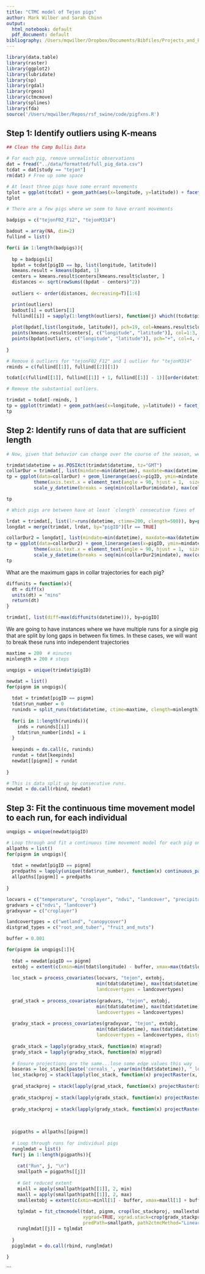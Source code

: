 ```yaml
---
title: "CTMC model of Tejon pigs"
author: Mark Wilber and Sarah Chinn
output:
  html_notebook: default
  pdf_document: default
bibliography: /Users/mqwilber/Dropbox/Documents/Bibfiles/Projects_and_Permits-feral_swine.bib
---
```


```r
library(data.table)
library(raster)
library(ggplot2)
library(lubridate)
library(sp)
library(rgdal)
library(rgeos)
library(ctmcmove)
library(splines)
library(fda)
source('/Users/mqwilber/Repos/rsf_swine/code/pigfxns.R')
```

## Step 1: Identify outliers using K-means

```r

## Clean the Camp Bullis Data

# For each pig, remove unrealistic observations
dat = fread("../data/formatted/full_pig_data.csv")
tcdat = dat[study == "tejon"]
rm(dat) # Free up some space

```

```r
# At least three pigs have some errant movements
tplot = ggplot(tcdat) + geom_path(aes(x=longitude, y=latitude)) + facet_wrap(~pigID)
tplot
```


```r
# There are a few pigs where we seem to have errant movements

badpigs = c("tejonF02_F12", "tejonM314")

badout = array(NA, dim=2)
fullind = list()

for(i in 1:length(badpigs)){
  
  bp = badpigs[i]
  bpdat = tcdat[pigID == bp, list(longitude, latitude)]
  kmeans.result = kmeans(bpdat, 1)
  centers = kmeans.result$centers[kmeans.result$cluster, ]
  distances <- sqrt(rowSums((bpdat - centers)^2))
  
  outliers <- order(distances, decreasing=T)[1:6]

  print(outliers) 
  badout[i] = outliers[1]
  fullind[[i]] = sapply(1:length(outliers), function(j) which((tcdat$pigID == bp) & (tcdat$longitude == bpdat$longitude[outliers[j]]) & (tcdat$latitude == bpdat$latitude[outliers[j]])))
  
  plot(bpdat[,list(longitude, latitude)], pch=19, col=kmeans.result$cluster, cex=1)
  points(kmeans.result$centers[, c("longitude", "latitude")], col=1:3, pch=15, cex=2)
  points(bpdat[outliers, c("longitude", "latitude")], pch="+", col=4, cex=3)
  
}

# Remove 6 outliers for "tejonF02_F12" and 1 outlier for "tejonM314"
rminds = c(fullind[[1]], fullind[[2]][1])

tcdat[c(fullind[[1]], fullind[[1]] + 1, fullind[[1]] - 1)][order(datetime)]
```

```r
# Remove the substantial outliers.

trimdat = tcdat[-rminds, ]
tp = ggplot(trimdat) + geom_path(aes(x=longitude, y=latitude)) + facet_wrap(~pigID)
tp
```

## Step 2: Identify runs of data that are sufficient length

```r
# Now, given that behavior can change over the course of the season, we likely want to make inference over consistent time intervals. Let's look at a plot of collaring times.

trimdat$datetime = as.POSIXct(trimdat$datetime, tz="GMT")
collarDur = trimdat[, list(mindate=min(datetime), maxdate=max(datetime)), by=pigID]
tp = ggplot(data=collarDur) + geom_linerange(aes(x=pigID, ymin=mindate, ymax=maxdate)) + 
          theme(axis.text.x = element_text(angle = 90, hjust = 1,  size=3)) + 
          scale_y_datetime(breaks = seq(min(collarDur$mindate), max(collarDur$maxdate), by="month"))

tp
```

```r
# Which pigs are between have at least `clength` consecutive fixes of `ctime` minutes or less?

lrdat = trimdat[, list(lr=runs(datetime, ctime=200, clength=500)), by=pigID]
longdat = merge(trimdat, lrdat, by="pigID")[lr == TRUE]

collarDur2 = longdat[, list(mindate=min(datetime), maxdate=max(datetime)), by=pigID]
tp = ggplot(data=collarDur2) + geom_linerange(aes(x=pigID, ymin=mindate, ymax=maxdate)) + 
          theme(axis.text.x = element_text(angle = 90, hjust = 1,  size=10)) + 
          scale_y_datetime(breaks = seq(min(collarDur2$mindate), max(collarDur2$maxdate), by="month"))
tp
```

What are the maximum gaps in collar trajectories for each pig?

```r
diffunits = function(x){
  dt = diff(x)
  units(dt) = "mins"
  return(dt)
}

trimdat[, list(diff=max(diffunits(datetime))), by=pigID]
```

We are going to have instances where we have multiple runs for a single pig that are split by long gaps in between fix times.  In these cases, we will want to break these runs into independent trajectories

```r
maxtime = 200  # minutes
minlength = 200 # steps

unqpigs = unique(trimdat$pigID)

newdat = list()
for(pignm in unqpigs){
  
  tdat = trimdat[pigID == pignm]
  tdat$run_number = 0 
  runinds = split_runs(tdat$datetime, ctime=maxtime, clength=minlength)
  
  for(i in 1:length(runinds)){
    inds = runinds[[i]]
    tdat$run_number[inds] = i
  }
  
  keepinds = do.call(c, runinds)
  rundat = tdat[keepinds]
  newdat[[pignm]] = rundat
  
}

# This is data split up by consecutive runs.
newdat = do.call(rbind, newdat)
```

## Step 3: Fit the continuous time movement model to each run, for each individual


```r

unqpigs = unique(newdat$pigID)

# Loop through and fit a continuous time movement model for each pig on each run
allpaths = list()
for(pignm in unqpigs){
  
  tdat = newdat[pigID == pignm]
  predpaths = lapply(unique(tdat$run_number), function(x) continuous_path(tdat[run_number == x, list(x=longitude, y=latitude, datetime=datetime)], "15 mins", "interp" ))
  allpaths[[pignm]] = predpaths
  
}

```

```r

locvars = c("temperature", "croplayer", "ndvi", "landcover", "precipitation")
gradvars = c("ndvi", "landcover")
gradxyvar = c("croplayer")

landcovertypes = c("wetland", "canopycover")
distgrad_types = c("root_and_tuber", "fruit_and_nuts")

buffer = 0.001

for(pignm in unqpigs[1]){
  
  tdat = newdat[pigID == pignm]
  extobj = extent(c(xmin=min(tdat$longitude) - buffer, xmax=max(tdat$longitude) + buffer, ymin=min(tdat$latitude) - buffer, ymax=max(tdat$latitude) + buffer))
  
  loc_stack = process_covariates(locvars, "tejon", extobj, 
                                 min(tdat$datetime), max(tdat$datetime), ext="loc", 
                                 landcovertypes = landcovertypes)
  
  grad_stack = process_covariates(gradvars, "tejon", extobj,
                                 min(tdat$datetime), max(tdat$datetime), ext="grad",
                                 landcovertypes = landcovertypes)
  
  gradxy_stack = process_covariates(gradxyvar, "tejon", extobj,
                                 min(tdat$datetime), max(tdat$datetime), ext="grad",
                                 landcovertypes = landcovertypes, distgrad = TRUE, distgrad_types = distgrad_types)
  
  gradx_stack = lapply(gradxy_stack, function(m) m$xgrad)
  grady_stack = lapply(gradxy_stack, function(m) m$ygrad)
  
  # Ensure projections are the same...lose some edge values this way
  baseras = loc_stack[[paste('cereals_', year(min(tdat$datetime)), "_loc", sep="")]]
  loc_stackproj = stack(lapply(loc_stack, function(x) projectRaster(x, baseras,
                                                                                method="ngb")))
  grad_stackproj = stack(lapply(grad_stack, function(x) projectRaster(x, baseras,
                                                                                method="bilinear")))
  gradx_stackproj = stack(lapply(gradx_stack, function(x) projectRaster(x, baseras,
                                                                                method="ngb")))
  grady_stackproj = stack(lapply(grady_stack, function(x) projectRaster(x, baseras,
                                                                                method="ngb")))
  
  
  pigpaths = allpaths[[pignm]]
  
  # Loop through runs for individual pigs
  runglmdat = list()
  for(j in 1:length(pigpaths)){
    
    cat("Run", j, "\n")
    smallpath = pigpaths[[j]]
    
    # Get reduced extent
    minll = apply(smallpath$path[[1]], 2, min)
    maxll = apply(smallpath$path[[1]], 2, max)
    smallextobj = extent(c(xmin=minll[1] - buffer, xmax=maxll[1] + buffer, ymin=minll[2] - buffer, ymax=maxll[2] + buffer))
    
    tglmdat = fit_ctmcmodel(tdat, pignm, crop(loc_stackproj, smallextobj), crop(grad_stackproj, smallextobj), 
                            xygrad=TRUE, xgrad.stack=crop(gradx_stackproj, smallextobj), ygrad.stack = crop(grady_stackproj, smallextobj),
                            predPath=smallpath, path2ctmcMethod="LinearInterp")
    runglmdat[[j]] = tglmdat
     
  }
  pigglmdat = do.call(rbind, runglmdat)
  
}

```






```


